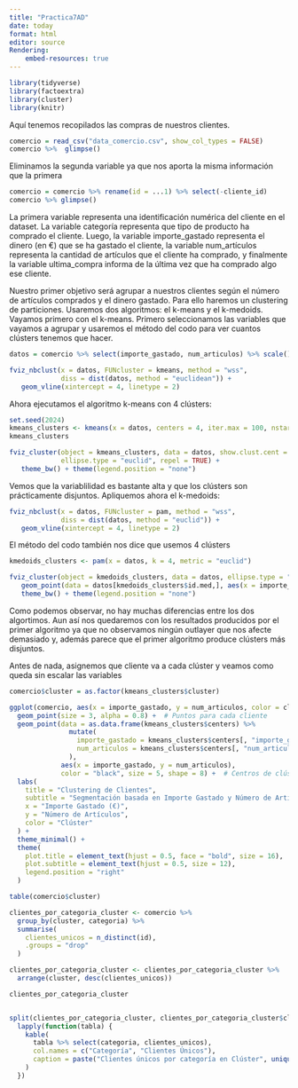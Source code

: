 ```yaml
---
title: "Practica7AD"
date: today
format: html
editor: source
Rendering:
    embed-resources: true
---
```


```r
library(tidyverse)
library(factoextra)
library(cluster)
library(knitr)
```


Aquí tenemos recopilados las compras de nuestros clientes.
   
```r
comercio = read_csv("data_comercio.csv", show_col_types = FALSE)
comercio %>%  glimpse()
```

Eliminamos la segunda variable ya que nos aporta la misma información que la primera 

```r
comercio = comercio %>% rename(id = ...1) %>% select(-cliente_id)
comercio %>% glimpse()
```
La primera variable representa una identificación numérica del cliente en el dataset. La variable categoría representa que tipo de producto ha comprado el cliente. Luego, la variable importe_gastado representa el dinero (en €) que se ha gastado el cliente, la variable num_artículos representa la cantidad de artículos que el cliente ha comprado, y finalmente la variable ultima_compra informa de la última vez que ha comprado algo ese cliente.

Nuestro primer objetivo será agrupar a nuestros clientes según el número de artículos comprados y el dinero gastado. Para ello haremos un clustering de particiones. Usaremos dos algoritmos: el k-means y el k-medoids. Vayamos primero con el k-means. Primero seleccionamos las variables que vayamos a agrupar y usaremos el método del codo para ver cuantos clústers tenemos que hacer.


```r
datos = comercio %>% select(importe_gastado, num_articulos) %>% scale()

fviz_nbclust(x = datos, FUNcluster = kmeans, method = "wss",
             diss = dist(datos, method = "euclidean")) +
   geom_vline(xintercept = 4, linetype = 2)
```

Ahora ejecutamos el algoritmo k-means con 4 clústers:

```r
set.seed(2024)
kmeans_clusters <- kmeans(x = datos, centers = 4, iter.max = 100, nstart = 100, algorithm = "Lloyd")
kmeans_clusters

fviz_cluster(object = kmeans_clusters, data = datos, show.clust.cent = TRUE,
             ellipse.type = "euclid", repel = TRUE) +
   theme_bw() + theme(legend.position = "none")
```

Vemos que la variablilidad es bastante alta y que los clústers son prácticamente disjuntos. Apliquemos ahora el k-medoids:


```r
fviz_nbclust(x = datos, FUNcluster = pam, method = "wss",
             diss = dist(datos, method = "euclid")) +
   geom_vline(xintercept = 4, linetype = 2)

```

El método del codo también nos dice que usemos 4 clústers


```r
kmedoids_clusters <- pam(x = datos, k = 4, metric = "euclid")

fviz_cluster(object = kmedoids_clusters, data = datos, ellipse.type = "euclid", repel = TRUE) +
   geom_point(data = datos[kmedoids_clusters$id.med,], aes(x = importe_gastado, y = num_articulos), size = 5, shape = 18) +
   theme_bw() + theme(legend.position = "none") 
```
Como podemos observar, no hay muchas diferencias entre los dos algortimos. Aun así nos quedaremos con los resultados producidos por el primer algoritmo ya que no observamos ningún outlayer que nos afecte demasiado y, además parece que el primer algoritmo produce clústers más disjuntos.

Antes de nada, asignemos que cliente va a cada clúster y veamos como queda sin escalar las variables

```r
comercio$cluster = as.factor(kmeans_clusters$cluster)

ggplot(comercio, aes(x = importe_gastado, y = num_articulos, color = cluster)) +
  geom_point(size = 3, alpha = 0.8) +  # Puntos para cada cliente
  geom_point(data = as.data.frame(kmeans_clusters$centers) %>%
               mutate(
                 importe_gastado = kmeans_clusters$centers[, "importe_gastado"] * sd(comercio$importe_gastado) + mean(comercio$importe_gastado),
                 num_articulos = kmeans_clusters$centers[, "num_articulos"] * sd(comercio$num_articulos) + mean(comercio$num_articulos)
               ),
             aes(x = importe_gastado, y = num_articulos), 
             color = "black", size = 5, shape = 8) +  # Centros de clústeres
  labs(
    title = "Clustering de Clientes",
    subtitle = "Segmentación basada en Importe Gastado y Número de Artículos",
    x = "Importe Gastado (€)",
    y = "Número de Artículos",
    color = "Clúster"
  ) +
  theme_minimal() +
  theme(
    plot.title = element_text(hjust = 0.5, face = "bold", size = 16),
    plot.subtitle = element_text(hjust = 0.5, size = 12),
    legend.position = "right"
  )
```

```r
table(comercio$cluster)
```



```r
clientes_por_categoria_cluster <- comercio %>%
  group_by(cluster, categoria) %>%
  summarise(
    clientes_unicos = n_distinct(id), 
    .groups = "drop"                         
  )

clientes_por_categoria_cluster <- clientes_por_categoria_cluster %>%
  arrange(cluster, desc(clientes_unicos)) 

clientes_por_categoria_cluster


split(clientes_por_categoria_cluster, clientes_por_categoria_cluster$cluster) %>%
  lapply(function(tabla) {
    kable(
      tabla %>% select(categoria, clientes_unicos), 
      col.names = c("Categoría", "Clientes Únicos"),
      caption = paste("Clientes únicos por categoría en Clúster", unique(tabla$cluster))
    )
  })

```
